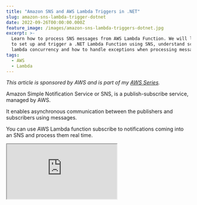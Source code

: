```yaml
---
title: "Amazon SNS and AWS Lambda Triggers in .NET"
slug: amazon-sns-lambda-trigger-dotnet
date: 2022-09-26T00:00:00.000Z
feature_image: /images/amazon-sns-lambda-triggers-dotnet.jpg
excerpt: >-
  Learn how to process SNS messages from AWS Lambda Function. We will learn how
  to set up and trigger a .NET Lambda Function using SNS, understand scaling and
  lambda concurrency and how to handle exceptions when processing messages.
tags:
  - AWS
  - Lambda
---
```

_This article is sponsored by AWS and is part of my [AWS Series](/blog/tag/aws/)._

Amazon Simple Notification Service or SNS, is a publish-subscribe service, managed by AWS.

It enables asynchronous communication between the publishers and subscribers using messages.

You can use AWS Lambda function subscribe to notifications coming into an SNS and process them real time.

<iframe src="https://www.youtube.com/embed/vIR1Mqa8Lo8" />

In this post, we will learn

-   Build and Deploy an AWS Lambda Function to handle SNS messages.
-   Set Up SNS Lambda Trigger
-   Scaling and Lambda Concurrency
-   Exception Handling when processing SNS messages.

<BlogLink
  href="/blog/amazon-sns"
  title="Amazon SNS For the .NET Developer: Getting Started Quick and Easy"
  description="Learn how to get started with Amazon SNS and use it from a .NET application. We will learn about Topics, sending messages to topics, and using Subscriptions to receive messages. We will also learn about Filters, how to use them, and error handling with SNS."
  authorImage="/images/favicon.ico"
  authorName="Rahul Nath"
  authorTitle="Rahul Pulikkot Nath"
  featureImage="/images/amazon-sns.jpg"
/>

## Build and Deploy .NET AWS Lambda Function

[AWS Lambda](/blog/aws-lambda-net-core/) is Amazon’s answer to serverless compute services. It allows running code with zero administration of the infrastructure that the code is running on.

Make sure to install the AWS Toolkit ([Visual Studio](https://aws.amazon.com/visualstudio/), [Rider](https://aws.amazon.com/rider/), [VS Code](https://aws.amazon.com/visualstudiocode/)) and [set up Credentials for the local development environment](/blog/amazon-credentials-dotnet/).  This helps you to quickly develop .NET application on the AWS infrastructure and also deploy them quickly to your AWS Accounts.

With the AWS Toolkit installed, from the new project template select AWS Lambda Lambda Project template and choose SQS blueprint. This creates AWS Lambda function template project with a `Function.cs` class with everything required to handle SQS events, as shown below.

```csharp
public async Task FunctionHandler(SNSEvent evnt, ILambdaContext context)
{
    context.Logger.LogInformation($"Received message with Records {evnt.Records.Count}");
    foreach (var record in evnt.Records)
    {
        await ProcessRecordAsync(record, context);
    }
}

private async Task ProcessRecordAsync(SNSEvent.SNSRecord record, ILambdaContext context)
{
    context.Logger.LogInformation($"Processed record {record.Sns.Message}");

    // TODO: Do interesting work based on the new message
    await Task.CompletedTask;
}

```

The `SNSEvent` class represents the SNS notification message. It contains a list of `SNSRecord` objects in the Records property. The default function handler, loops through the `Records` and processes the individual messages by calling the `ProcessRecordAsync` method.

> _Lambda `SNSEvent` notification message always contains one record in the `Records` property._

I have added an addition log statement to see the total count of records in the `SNSEvent`. _This will always be one._

In a real-world application, `ProcessRecordAsync` method will contain business or application specific logic. For now all it does is simply log the message content in the SNS record.

### Deploy Lambda Function

To publish the Lambda function to AWS account, you can use the Publish to AWS Lambda option that the AWS Toolkit provides. With you [development environment connected your AWS account](/blog/amazon-credentials-dotnet/), you can directly publish the new lambda function.

For real-world applications, I prefer to setup an automated build/deploy pipeline to publish to your AWS Account.  Check out the below for an example on how to setup a Lambda Function deployment pipeline from GitHub Actions.

<iframe src="https://www.youtube.com/embed/U96230YlSJA" />

## Set Up SNS Lambda Trigger

Lambda Triggers can be set up under the Lambda Function or on the SQS.

To add a a Lambda trigger from the Lambda function, navigate the the Lambda Function. Under Configuration → Triggers, select ‘_Add Trigger’_ button. This prompts a new window to select the trigger source.

![Select SNS as the source and specify the SNS Topic name or ARN to set up the Lambda trigger.](/images/aws-sns-lambda-trigger-create.jpg)

Select SNS and provide the Topic name or the ARN to subscribe to and click Add. This automatically adds permissions for the SNS Topic to invoke the Lambda Function any time a message arrives in the Topic.

You can also see the newly added SNS Lambda trigger under the Subscription in SNS Topic as shown below.

<Figure src="/images/aws-sns-lambda-trigger-sns-subscriptions.jpg" caption="### Testing SNS Lambda Trigger Integration" />

With the integration set up, any time a new message is published to the SNS Topic, it sends it to all it’s Subscriptions. Using the AWS Console, we can test this by publishing a message.

Navigate to SNS and choose Publish message and provide the relevant details and publish the message.

![Test send a message to Amazon SNS from the console.](/images/aws-sns-lambda-trigger-publish-message.jpg)

The message is immediately sent to all Subscribers, including the Lambda function we just added. If we navigate to the Lambda Function and navigate to the associated log group for the function we can see the Lambda function execution details.

As shown below, it logs the SNS message that we just sent. Also note that the number of Records is one.

<Figure src="/images/aws-sns-lambda-trigger-cloudwatch-log.jpg" caption="## Scaling and Lambda Concurrency" />

As events come into SNS it triggers Lambda to process. Lambda creates a new instance if all existing function instances are busy processing previous events. Lambda automatically scales up new instances as more and more messages appear.

When number of messages decreases, Lambda stops unused instances.

### Sending a Spike of Messages

The below [LINQPad](https://www.linqpad.net/) script, creates and publishes 50 messages in batches of 10 to our SNS Topic.

It uses the `AmazonSimpleNotificationServiceClient` to batch publish the messages.

```csharp
async Task Main()
{
	var client = new Amazon.SimpleNotificationService.AmazonSimpleNotificationServiceClient();
	var publishBatchEntries = Enumerable.Range(1, 50).Select(e => new PublishBatchRequestEntry()
	{
		Id = Guid.NewGuid().ToString(),
		Message = $"Test {e}",
		Subject = $"Test {e}"
	}).ToList();

	await Task
	.WhenAll(publishBatchEntries
		.Batch(10)
		.Select(async batch => await client.PublishBatchAsync(new PublishBatchRequest()
		{
			TopicArn = "arn:aws:sns:ap-southeast-2:189107071895:user-changes",
			PublishBatchRequestEntries = batch.ToList()
		}
	)));
}

```

Since there is a limit of ten messages per batch, it batches the total records in batches of 10 and issues a `PublishBatchRequest`.

As soon as the messages hit the Topic, our Lambda functions are triggered. Since there are a total of 50 messages sent, 50 Lambda instances are created and process the messages immediately.

The CloudWatch log streams shows 50 stream entries as shown below. Each new Lambda function instances creates a new log stream entry.

![](/images/aws-sns-lambda-trigger-message-spike.jpg)

The Concurrent executions graph under Lambda Function → Monitor also shows the number of Concurrent Lambda functions. Below it shows 50 in this case.

<Figure src="/images/aws-sns-lambda-trigger-concurrent-executions.jpg" caption="### Lambda Concurrency Configuration" />

_[The Functions' Concurrency](https://docs.aws.amazon.com/lambda/latest/dg/invocation-scaling.html) is the number of instances that serve requests at a given time_

The Concurrency section under the Lambda function allows to control the concurrency configuration. The concurrency quota is not per-function; it applies to all the functions in the Region and account.

![](/images/aws-sns-lambda-trigger-concurrency-configuration.jpg)

The Lambda Functions concurrency configuration can be updated to reserve a fixed number of instances for the specific function. This guarantess the maximum number of concurrent instances for the function.

Below I have updated the value to 20 for our Lambda Function. This also means I am taking away 20 from the total unreserved account concurrency count.

![](/images/aws-sns-lambda-trigger-concurrency-configuration-edit.jpg)

If you invoke the LINQPad script again with 50 messages you can see in the Concurrent executions graph, the number of Lambda functions are capped at 20.

<Figure src="/images/aws-sns-lambda-trigger-concurrent-executions-update.jpg" caption="### Asynchronous Invocation" />

So what happens to the additional messages that are published to the Topic?

SNS invokes Lambda Function asynchronously. This means when the function is invoked it does not wait for a response from the Lambda code. It hands of the message to Lambda and it’s Lambda’s responsibility to handle the rest.

![SNS Triggers Lambda Function asynchronously. Messages are delivered to a queue on the Lambda side and it’s the Lambda’s responsibility to process the messages.](/images/aws-lambda-function-asynchronous-processing.jpg)

SNS Triggers Lambda Function asynchronously. Messages are delivered to a queue on the Lambda side and it’s the Lambda’s responsibility to process the messages.

Lambda queue’s the events before sending them to the Function code.

This means any additional messages remain in the queue until there are Function instances to process them or gets removed after a timeout period (default 6 hours).

## Exception Handling When Processing SNS Messages

Events are getting processed as them come into the SNS Topic. Great!

But what happens on an exception processing the message in the Lambda Function?

Let’s explore what happens when there is an error in processing the message in the Lambda Function. Error’s can be due to various reasons; Unhandled code path, a null reference exception or error with a third-party integration service.

### Simulating Exception in .NET Lambda

To simulate an exception in the .NET Lambda function, let’s add a condition to the `ProcessRecordAsync` method. If the `Subject` of the message contains the word ‘Exception’, we throw an exception in processing.

This is easy to simulate for us, when sending messages to SNS.

```csharp
private async Task ProcessRecordAsync(SNSEvent.SNSRecord record, ILambdaContext context)
{
    if (record.Sns.Subject.Contains("Exception"))
    {
        context.Logger.LogError($"cannot process message {record.Sns.Message}");
        throw new Exception("Message cannot be processed");
    }

    context.Logger.LogInformation($"Processed record {record.Sns.Message}");

    // TODO: Do interesting work based on the new message
    await Task.CompletedTask;
}

```

### Default Retry Behaviour

By default, the Lambda retires the message 2 times on an exception when processing the message asynchronoulsly.

This is configured under Configuration → Asynchronous invocation section.

It also specified the maximum age of event as 6 hours, which means the message will be discarded after that time if not processed.

![](/images/aws-sns-lambda-trigger-asynchronous-configuration.jpg)

With the default configuration, we will see the message processed 3 times - 1 on the notification + 2 retries. The first retry is after 1 minute of the original notification and then 2 minutes after the first retry.

If the errors in processing the notification is due to transient errors (which go away with time), it might get processed the second time. But for errors that aren’t transient (like in out case, since it always has the word ‘Exception’), it will retry 2 times and then be discarded. The notification is completely lost.

### Lambda Asynchronous Invocation Configuration

To prevent notification from being lost after 2 retries, we can update the Asynchronous configuration and specify a Dead-letter queue (DLQ).

Any messages that cannot be processed after the specified number of Retry attempts (0, 1 or 2), it will be moved to the specified Dead Letter Queue.

The DLQ can be Amazon SQS or Amazon SNS. Below I have configured to be a SQS.

Before saving the below configuration, ensure that the Lambda Function has permissions to _SendMessage_ to the SQS queue that is set up as the Dead Letter Queue.

<Figure src="/images/aws-sns-lambda-trigger-asynchronous-configuration.jpg" caption="### Handle Stale Subscription Errors" />

As long as the Lambda Function is up and running the SNS Subscription Trigger configuration we have set up is valid. However, if we delete the Lambda Function the Subscription becomes Stale.

The Subscription information is not automatically deleted if we delete the Lambda Function. This means SNS will still try and deliver new events to the Lambda Function, but will fail. These are referred to as [Client-side errors.](https://docs.aws.amazon.com/sns/latest/dg/sns-dead-letter-queues.html#why-do-message-deliveries-fail)

<Figure src="/images/aws-sns-lambda-trigger-subscription-configuration.jpg" caption="Amazon SNS doesn’t retry the message delivery due to client-side errors." />

However you can configure a Dead-letter queue in the SNS Trigger configuration (as shown above), so that messages that fail to be delivered to the subscriber are automatically send the the DLQ.

You can also set up [Filter Policies in the SNS Subscription Configuration.](https://docs.aws.amazon.com/sns/latest/dg/sns-message-filtering.html) This is used to filter messages that a subscriber receives.

So if you are only interested in specific kinds of messages (based on message properties or attributes), you can specify the Filters. It is a JSON object structure, and you can add multiple filters to a trigger configuration. If the messages do not pass the filter criteria, they are not send to the Lambda Function.

I hope this helped you to get started with Amazon SNS and AWS Lambda Triggers from a .NET application.
